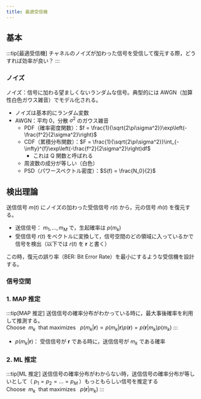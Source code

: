 ```yaml
---
title: 最適受信機
---
```


## 基本
:::tip[最適受信機]
チャネルのノイズが加わった信号を受信して復元する際，どうすれば効率が良い？
:::

### ノイズ
ノイズ：信号に加わる望ましくないランダムな信号。典型的には AWGN（加算性白色ガウス雑音）でモデル化される。
- ノイズは基本的にランダム変数
- AWGN：平均 0，分散 $\sigma^2$ のガウス雑音
    - PDF（確率密度関数）：$f = \frac{1}{\sqrt{2\pi\sigma^2}}\exp\left(-\frac{f^2}{2\sigma^2}\right)$
    - CDF（累積分布関数）：$F = \frac{1}{\sqrt{2\pi\sigma^2}}\int_{-\infty}^{f}\exp\left(-\frac{f^2}{2\sigma^2}\right)df$
        - これは Q 関数と呼ばれる
    - 周波数の成分が等しい（白色）
    - PSD（パワースペクトル密度）：$S(f) = \frac{N_0}{2}$

## 検出理論
送信信号 $m(t)$ にノイズの加わった受信信号 $r(t)$ から，元の信号 $\hat{m}(t)$ を復元する。
- 送信信号： $m_1,…,m_M$ で，生起確率は $p(m_k)$
- 受信信号 $r(t)$ をベクトルに変換して，信号空間のどの領域に入っているかで信号を検出（以下では $r(t)$ を $\bm{r}$ と書く）

この時，復元の誤り率（BER: Bit Error Rate）を最小にするような受信機を設計する。

### 信号空間

### 1. MAP 推定
:::tip[MAP 推定]
送信信号の確率分布がわかっている時に，最大事後確率を利用して推測する。  
Choose $~m_k~$ that maximizes  $~~p(m_k|\bm{r}) 
\propto p(m_k|\bm{r}) p(\bm{r})= p(\bm{r}|m_k)p(m_k)$
:::
- $p(m_k|\bm{r})$： 受信信号が $\bm{r}$ である時に，送信信号が $m_k$ である確率

### 2. ML 推定
:::tip[ML 推定]
送信信号の確率分布がわからない時，送信信号の確率分布が等しいとして（ $p_1=p_2=…=p_M$ ）もっともらしい信号を推定する  
Choose $~m_k~$ that maximizes  $~~p(\bm{r}|m_k)$
:::
